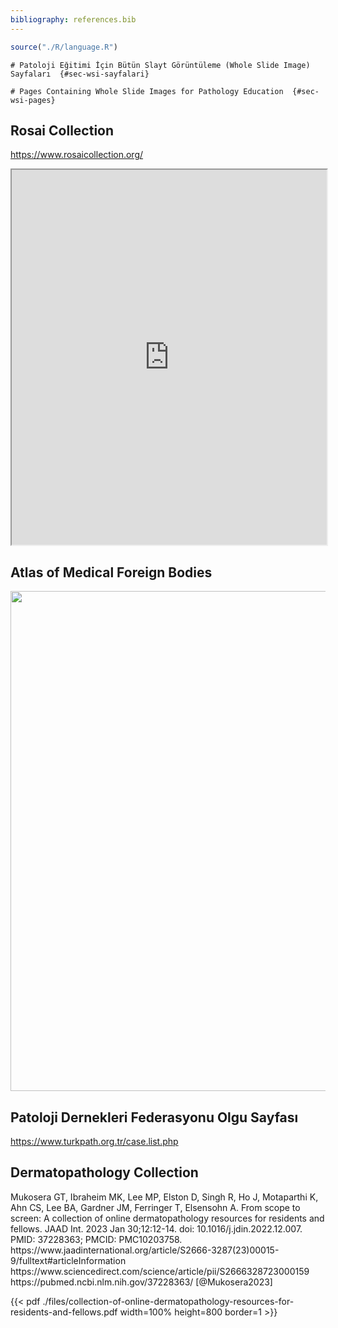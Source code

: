 ```yaml
---
bibliography: references.bib
---
```


```r

source("./R/language.R")

```

```asis

# Patoloji Eğitimi İçin Bütün Slayt Görüntüleme (Whole Slide Image) Sayfaları  {#sec-wsi-sayfalari} 

```

```asis

# Pages Containing Whole Slide Images for Pathology Education  {#sec-wsi-pages} 

```

## Rosai Collection {#sec-rosai-collection}

<https://www.rosaicollection.org/>

<iframe src="https://www.rosaicollection.org/" style="height:600px;width:100%;" data-external="1">

</iframe>

## Atlas of Medical Foreign Bodies {#sec-atlas-of-medical-foreign-bodies}

<a data-flickr-embed="true" data-header="true" data-footer="true" href="https://www.flickr.com/photos/158161000@N04" title=""><img src="https://live.staticflickr.com/65535/52497202833_7dcdb50371_z.jpg" width="600" height="800"/></a>

```{=html}
<script async src="//embedr.flickr.com/assets/client-code.js" charset="utf-8"></script>
```
## Patoloji Dernekleri Federasyonu Olgu Sayfası

<https://www.turkpath.org.tr/case.list.php>

## Dermatopathology Collection

Mukosera GT, Ibraheim MK, Lee MP, Elston D, Singh R, Ho J, Motaparthi K,
Ahn CS, Lee BA, Gardner JM, Ferringer T, Elsensohn A. From scope to
screen: A collection of online dermatopathology resources for residents
and fellows. JAAD Int. 2023 Jan 30;12:12-14. doi:
10.1016/j.jdin.2022.12.007. PMID: 37228363; PMCID: PMC10203758.
https://www.jaadinternational.org/article/S2666-3287(23)00015-9/fulltext#articleInformation
https://www.sciencedirect.com/science/article/pii/S2666328723000159
https://pubmed.ncbi.nlm.nih.gov/37228363/ [@Mukosera2023]

{{< pdf ./files/collection-of-online-dermatopathology-resources-for-residents-and-fellows.pdf width=100% height=800 border=1 >}}
